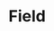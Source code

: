 
<Meta title="Objects/Form/Fields/Field" component={Field} />

# Field

<Preview>
  <Story name="default">
    <Field
      id={text("id", "id")}
      type={text("type", "type")}
      name={text("name", "name")}
      value={text("value", "value")}
      variant={select("variant", {
        "no-corner-left": "no-corner-left",
        "no-corner-right": "no-corner-right",
      })}
    />
  </Story>
</Preview>

